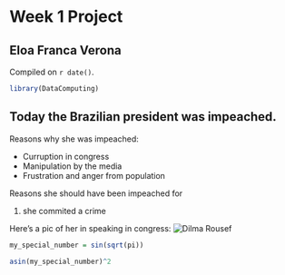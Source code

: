 # Week 1 Project  

## Eloa Franca Verona

<!-- leave this material as is -->
Compiled on `r date()`.

```r
library(DataComputing)
```
<!-- put your content after this line -->

## Today the Brazilian president was impeached.

Reasons why she was impeached:

* Curruption in congress 
* Manipulation by the media
* Frustration and anger from population

Reasons she should have been impeached for

1. she commited a crime 


Here's a pic of her in speaking in congress:
![Dilma Rousef](https://s16-us2.ixquick.com/cgi-bin/serveimage?url=https%3A%2F%2Fupload.wikimedia.org%2Fwikipedia%2Fcommons%2F8%2F81%2FDilma_Rousseff_-_foto_oficial_2011-01-09.jpg&sp=035751703701785e9db377caae3ce4f1)

```r
my_special_number = sin(sqrt(pi))
```

```r
asin(my_special_number)^2
```
